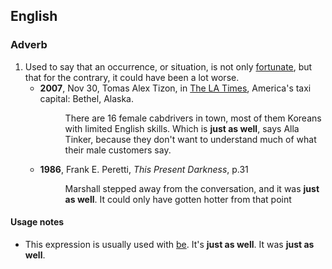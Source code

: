 ==English==

===Adverb===
{{en-adv|-|pos=[[just]] [[as]] [[well]]}}

# Used to say that an occurrence, or situation, is not only [[fortunate]], but that for the contrary, it could have been a lot worse.
#*'''2007''', Nov 30, Tomas Alex Tizon, in [[w:Los Angeles Times|The LA Times]], America's taxi capital: Bethel, Alaska.
#*:There are 16 female cabdrivers in town, most of them Koreans with limited English skills. Which is '''just as well''', says Alla Tinker, because they don't want to understand much of what their male customers say.
#*'''1986''', Frank E. Peretti, ''This Present Darkness'', p.31
#*:Marshall stepped away from the conversation, and it was '''just as well'''. It could only have gotten hotter from that point

====Usage notes====
* This expression is usually used with [[be]]. It's '''just as well'''. It was '''just as well'''.